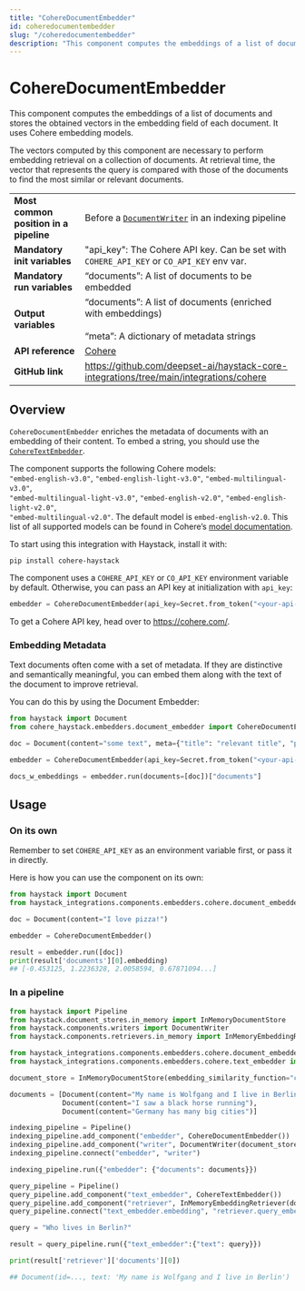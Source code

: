 ```yaml
---
title: "CohereDocumentEmbedder"
id: coheredocumentembedder
slug: "/coheredocumentembedder"
description: "This component computes the embeddings of a list of documents and stores the obtained vectors in the embedding field of each document. It uses Cohere embedding models."
---
```


# CohereDocumentEmbedder

This component computes the embeddings of a list of documents and stores the obtained vectors in the embedding field of each document. It uses Cohere embedding models.

The vectors computed by this component are necessary to perform embedding retrieval on a collection of documents. At retrieval time, the vector that represents the query is compared with those of the documents to find the most similar or relevant documents.

|  |  |
| --- | --- |
| **Most common position in a pipeline** | Before a [`DocumentWriter`](../../../docs/pipeline-components/writers/documentwriter.mdx)   in an indexing pipeline |
| **Mandatory init variables** | "api_key": The Cohere API key. Can be set with `COHERE_API_KEY` or `CO_API_KEY` env var. |
| **Mandatory run variables** | “documents”: A list of documents to be embedded |
| **Output variables** | “documents”: A list of documents (enriched with embeddings)  <br /> <br />“meta”: A dictionary of metadata strings |
| **API reference** | [Cohere](/reference/integrations-cohere) |
| **GitHub link** | https://github.com/deepset-ai/haystack-core-integrations/tree/main/integrations/cohere |

## Overview

`CohereDocumentEmbedder` enriches the metadata of documents with an embedding of their content. To embed a string, you should use the [`CohereTextEmbedder`](https://docs.haystack.deepset.ai/v2.0/docs/coheretextembedder).

The component supports the following Cohere models:  
`"embed-english-v3.0"`, `"embed-english-light-v3.0"`, `"embed-multilingual-v3.0"`,  
`"embed-multilingual-light-v3.0"`, `"embed-english-v2.0"`, `"embed-english-light-v2.0"`,  
`"embed-multilingual-v2.0"`. The default model is `embed-english-v2.0`. This list of all supported models can be found in Cohere’s [model documentation](https://docs.cohere.com/docs/models#representation).

To start using this integration with Haystack, install it with:

```shell
pip install cohere-haystack
```

The component uses a `COHERE_API_KEY` or `CO_API_KEY` environment variable by default. Otherwise, you can pass an API key at initialization with `api_key`:

```python
embedder = CohereDocumentEmbedder(api_key=Secret.from_token("<your-api-key>"))
```

To get a Cohere API key, head over to https://cohere.com/.

### Embedding Metadata

Text documents often come with a set of metadata. If they are distinctive and semantically meaningful, you can embed them along with the text of the document to improve retrieval.

You can do this by using the Document Embedder:

```python
from haystack import Document
from cohere_haystack.embedders.document_embedder import CohereDocumentEmbedder

doc = Document(content="some text", meta={"title": "relevant title", "page number": 18})

embedder = CohereDocumentEmbedder(api_key=Secret.from_token("<your-api-key>", meta_fields_to_embed=["title"])

docs_w_embeddings = embedder.run(documents=[doc])["documents"]
```

## Usage

### On its own

Remember to set `COHERE_API_KEY` as an environment variable first, or pass it in directly.

Here is how you can use the component on its own:

```python
from haystack import Document
from haystack_integrations.components.embedders.cohere.document_embedder import CohereDocumentEmbedder

doc = Document(content="I love pizza!")

embedder = CohereDocumentEmbedder()

result = embedder.run([doc])
print(result['documents'][0].embedding)
## [-0.453125, 1.2236328, 2.0058594, 0.67871094...]
```

### In a pipeline

```python
from haystack import Pipeline
from haystack.document_stores.in_memory import InMemoryDocumentStore
from haystack.components.writers import DocumentWriter
from haystack.components.retrievers.in_memory import InMemoryEmbeddingRetriever

from haystack_integrations.components.embedders.cohere.document_embedder import CohereDocumentEmbedder
from haystack_integrations.components.embedders.cohere.text_embedder import CohereTextEmbedder

document_store = InMemoryDocumentStore(embedding_similarity_function="cosine")

documents = [Document(content="My name is Wolfgang and I live in Berlin"),
             Document(content="I saw a black horse running"),
             Document(content="Germany has many big cities")]

indexing_pipeline = Pipeline()
indexing_pipeline.add_component("embedder", CohereDocumentEmbedder())
indexing_pipeline.add_component("writer", DocumentWriter(document_store=document_store))
indexing_pipeline.connect("embedder", "writer")

indexing_pipeline.run({"embedder": {"documents": documents}})

query_pipeline = Pipeline()
query_pipeline.add_component("text_embedder", CohereTextEmbedder())
query_pipeline.add_component("retriever", InMemoryEmbeddingRetriever(document_store=document_store))
query_pipeline.connect("text_embedder.embedding", "retriever.query_embedding")

query = "Who lives in Berlin?"

result = query_pipeline.run({"text_embedder":{"text": query}})

print(result['retriever']['documents'][0])

## Document(id=..., text: 'My name is Wolfgang and I live in Berlin')
```